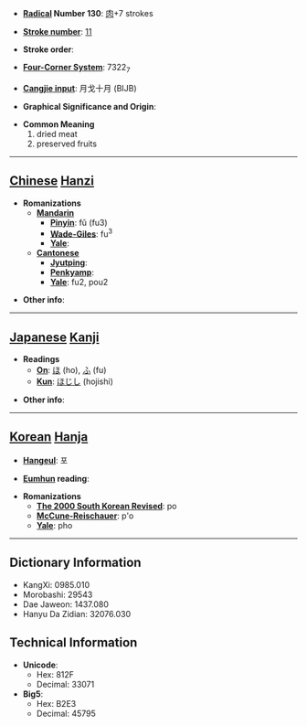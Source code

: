 * '''[[Wiktionary:Chinese radical index| Radical]] Number 130''': [[Wiktionary:Chinese radical index 肉|肉]]+7 strokes

* '''[[Wiktionary:Chinese total strokes index|Stroke number]]''': [[Wiktionary:Chinese total strokes index 11|11]]

* '''Stroke order''': 

* '''[[Wiktionary:Chinese four corner index|Four-Corner System]]''': 7322<sub>7</sub>

* '''[[Wiktionary:Chinese Cangjie index|Cangjie input]]''': 月戈十月 (BIJB)

* '''Graphical Significance and Origin''': 

* '''Common Meaning'''
*#dried meat
*# preserved fruits


----

== [[Chinese]] [[Hanzi]] ==

* '''Romanizations'''
** '''[[Mandarin]]'''
*** '''[[Pinyin]]''': fǔ (fu3)
*** '''[[Wade-Giles]]''': fu<sup>3</sup>
*** '''[[Yale]]''': 
** '''[[Cantonese]]'''
*** '''[[Jyutping]]''':
*** '''[[Penkyamp]]''': 
*** '''[[Yale]]''': fu2, pou2

* '''Other info''': 

----

== [[Japanese]] [[Kanji]] ==

* '''Readings'''
** '''[[On]]''': [[ほ]] (ho), [[ふ]] (fu)
** '''[[Kun]]''': [[ほじし]] (hojishi)

* '''Other info''':  

----

== [[Korean]] [[Hanja]] ==

* '''[[Hangeul]]''': 포

* '''[[Eumhun]] reading''': 

* '''Romanizations'''
** '''[[The 2000 South Korean Revised Romanization|The 2000 South Korean Revised]]''': po
** '''[[McCune-Reischauer]]''': p'o
** '''[[Yale]]''': pho

----

== Dictionary Information ==

* KangXi: 0985.010
* Morobashi: 29543
* Dae Jaweon: 1437.080
* Hanyu Da Zidian: 32076.030

== Technical Information ==

* '''Unicode''':
** Hex: 812F
** Decimal: 33071
* '''Big5''':
** Hex: B2E3
** Decimal: 45795